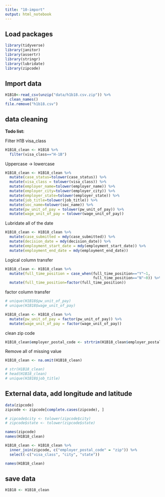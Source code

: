 ```yaml
---
title: "10-import"
output: html_notebook
---
```

## Load packages
```r
library(tidyverse)
library(janitor)
library(assertr)
library(stringr)
library(lubridate)
library(zipcode)
```


## Import data

```r
H1B18<-read_csv(unzip("data/h1b18.csv.zip")) %>% 
  clean_names()
file.remove("h1b18.csv")
```



## data cleaning

**Todo list:**

Filter H1B visa_class
```r
H1B18_clean <- H1B18 %>% 
  filter(visa_class=="H-1B")
```

Uppercase -> lowercase 
```r
H1B18_clean <- H1B18_clean %>% 
  mutate(case_status=tolower(case_status)) %>% 
  mutate(visa_class = tolower(visa_class)) %>% 
  mutate(employer_name=tolower(employer_name)) %>% 
  mutate(employer_city=tolower(employer_city)) %>% 
  mutate(employer_state=tolower(employer_state)) %>% 
  mutate(job_title=tolower(job_title)) %>% 
  mutate(soc_name=tolower(soc_name)) %>%  
  mutate(pw_unit_of_pay = tolower(pw_unit_of_pay)) %>% 
  mutate(wage_unit_of_pay = tolower(wage_unit_of_pay))
```

Lubridate all of the date
```r
H1B18_clean <- H1B18_clean %>% 
  mutate(case_submitted = mdy(case_submitted)) %>% 
  mutate(decision_date = mdy(decision_date)) %>% 
  mutate(employment_start_date = mdy(employment_start_date)) %>% 
  mutate(employment_end_date = mdy(employment_end_date)) 
```

Logical column transfer
```r
H1B18_clean <- H1B18_clean %>% 
  mutate(full_time_position = case_when(full_time_position=="Y"~1,
                                        full_time_position=="N"~0)) %>% 
  mutate(full_time_position=factor(full_time_position))
```

factor column transfer
```r
# unique(H1B18$pw_unit_of_pay)
# unique(H1B18$wage_unit_of_pay)

H1B18_clean <- H1B18_clean %>% 
  mutate(pw_unit_of_pay = factor(pw_unit_of_pay)) %>% 
  mutate(wage_unit_of_pay = factor(wage_unit_of_pay))
```

clean zip code
```r
H1B18_clean$employer_postal_code <- strtrim(H1B18_clean$employer_postal_code, 5)
```

Remove all of missing value 
```r
H1B18_clean <- na.omit(H1B18_clean)
```

```r
# str(H1B18_clean)
# head(H1B18_clean)
# unique(H1B18$job_title)
```
## External data, add longitude and latitude
```r
data(zipcode)
zipcode <- zipcode[complete.cases(zipcode), ]

# zipcode$city <- tolower(zipcode$city)
# zipcode$state <- tolower(zipcode$state)

names(zipcode)
names(H1B18_clean)

H1B18_clean <- H1B18_clean %>% 
  inner_join(zipcode, c("employer_postal_code" = "zip")) %>% 
  select(-c("visa_class", "city", "state"))

names(H1B18_clean)

```



## save data
```r
H1B18 <- H1B18_clean
```

